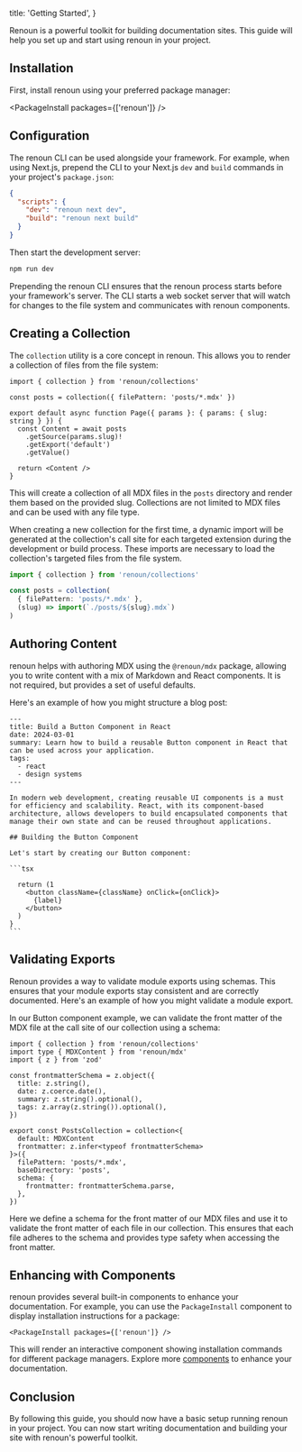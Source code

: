   title: 'Getting Started',
}

Renoun is a powerful toolkit for building documentation sites. This guide will help you set up and start using renoun in your project.

## Installation

First, install renoun using your preferred package manager:

<PackageInstall packages={['renoun']} />

## Configuration

The renoun CLI can be used alongside your framework. For example, when using Next.js, prepend the CLI to your Next.js `dev` and `build` commands in your project's `package.json`:

```json
{
  "scripts": {
    "dev": "renoun next dev",
    "build": "renoun next build"
  }
}
```

Then start the development server:

```bash
npm run dev
```

Prepending the renoun CLI ensures that the renoun process starts before your framework's server. The CLI starts a web socket server that will watch for changes to the file system and communicates with renoun components.

## Creating a Collection

The `collection` utility is a core concept in renoun. This allows you to render a collection of files from the file system:

```tsx
import { collection } from 'renoun/collections'

const posts = collection({ filePattern: 'posts/*.mdx' })

export default async function Page({ params }: { params: { slug: string } }) {
  const Content = await posts
    .getSource(params.slug)!
    .getExport('default')
    .getValue()

  return <Content />
}
```

This will create a collection of all MDX files in the `posts` directory and render them based on the provided slug. Collections are not limited to MDX files and can be used with any file type.

<Note>

When creating a new collection for the first time, a dynamic import will be
generated at the collection's call site for each targeted extension during the development or build
process. These imports are necessary to load the collection's targeted files from
the file system.

```ts
import { collection } from 'renoun/collections'

const posts = collection(
  { filePattern: 'posts/*.mdx' },
  (slug) => import(`./posts/${slug}.mdx`)
)
```

</Note>

## Authoring Content

renoun helps with authoring MDX using the `@renoun/mdx` package, allowing you to write content with a mix of Markdown and React components. It is not required, but provides a set of useful defaults.

Here's an example of how you might structure a blog post:

````mdx
---
title: Build a Button Component in React
date: 2024-03-01
summary: Learn how to build a reusable Button component in React that can be used across your application.
tags:
  - react
  - design systems
---

In modern web development, creating reusable UI components is a must for efficiency and scalability. React, with its component-based architecture, allows developers to build encapsulated components that manage their own state and can be reused throughout applications.

## Building the Button Component

Let's start by creating our Button component:

```tsx

  return (1
    <button className={className} onClick={onClick}>
      {label}
    </button>
  )
}
```
````

## Validating Exports

Renoun provides a way to validate module exports using schemas. This ensures that your module exports stay consistent and are correctly documented. Here's an example of how you might validate a module export.

In our Button component example, we can validate the front matter of the MDX file at the call site of our collection using a schema:

```tsx
import { collection } from 'renoun/collections'
import type { MDXContent } from 'renoun/mdx'
import { z } from 'zod'

const frontmatterSchema = z.object({
  title: z.string(),
  date: z.coerce.date(),
  summary: z.string().optional(),
  tags: z.array(z.string()).optional(),
})

export const PostsCollection = collection<{
  default: MDXContent
  frontmatter: z.infer<typeof frontmatterSchema>
}>({
  filePattern: 'posts/*.mdx',
  baseDirectory: 'posts',
  schema: {
    frontmatter: frontmatterSchema.parse,
  },
})
```

Here we define a schema for the front matter of our MDX files and use it to validate the front matter of each file in our collection. This ensures that each file adheres to the schema and provides type safety when accessing the front matter.

## Enhancing with Components

renoun provides several built-in components to enhance your documentation. For example, you can use the `PackageInstall` component to display installation instructions for a package:

```tsx allowErrors
<PackageInstall packages={['renoun']} />
```

This will render an interactive component showing installation commands for different package managers. Explore more [components](/components) to enhance your documentation.

## Conclusion

By following this guide, you should now have a basic setup running renoun in your project. You can now start writing documentation and building your site with renoun's powerful toolkit.
